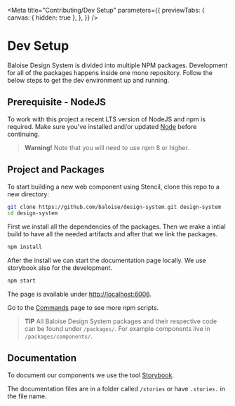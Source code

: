 
<Meta
  title="Contributing/Dev Setup"
  parameters={{
    previewTabs: {
      canvas: { hidden: true },
    },
  }}
/>

# Dev Setup

Baloise Design System is divided into multiple NPM packages. Development for all of the packages happens inside one mono repository. Follow the below steps to get the dev environment up and running.

## Prerequisite - NodeJS

To work with this project a recent LTS version of NodeJS and npm is required. Make sure you've installed and/or updated [Node](https://nodejs.org/en/) before continuing.

> **Warning!**
> Note that you will need to use npm 8 or higher.

## Project and Packages

To start building a new web component using Stencil, clone this repo to a new directory:

```bash
git clone https://github.com/baloise/design-system.git design-system
cd design-system
```

First we install all the dependencies of the packages. Then we make a intial build to have all the needed artifacts and after that we link the packages.

```bash
npm install
```

After the install we can start the documentation page locally. We use storybook also for the development.

```bash
npm start
```

The page is available under [http://localhost:6006](http://localhost:6006).

Go to the [Commands](?path=/docs/contributing-commands--page) page to see more npm scripts.

> **TIP**
> All Baloise Design System packages and their respective code can be found under `/packages/`. For example components live in `/packages/components/`.

## Documentation

To document our components we use the tool [Storybook](https://storybook.js.org/).

The documentation files are in a folder called `/stories` or have `.stories.` in the file name.

<bal-doc-github link="/stories/contributing/02-dev-setup.stories.mdx"></bal-doc-github>
